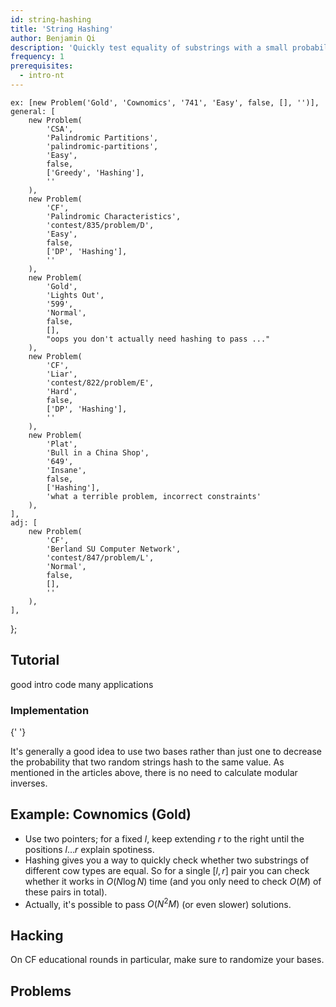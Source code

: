 ```yaml
---
id: string-hashing
title: 'String Hashing'
author: Benjamin Qi
description: 'Quickly test equality of substrings with a small probability of failure.'
frequency: 1
prerequisites:
  - intro-nt
---
```



	ex: [new Problem('Gold', 'Cownomics', '741', 'Easy', false, [], '')],
	general: [
		new Problem(
			'CSA',
			'Palindromic Partitions',
			'palindromic-partitions',
			'Easy',
			false,
			['Greedy', 'Hashing'],
			''
		),
		new Problem(
			'CF',
			'Palindromic Characteristics',
			'contest/835/problem/D',
			'Easy',
			false,
			['DP', 'Hashing'],
			''
		),
		new Problem(
			'Gold',
			'Lights Out',
			'599',
			'Normal',
			false,
			[],
			"oops you don't actually need hashing to pass ..."
		),
		new Problem(
			'CF',
			'Liar',
			'contest/822/problem/E',
			'Hard',
			false,
			['DP', 'Hashing'],
			''
		),
		new Problem(
			'Plat',
			'Bull in a China Shop',
			'649',
			'Insane',
			false,
			['Hashing'],
			'what a terrible problem, incorrect constraints'
		),
	],
	adj: [
		new Problem(
			'CF',
			'Berland SU Computer Network',
			'contest/847/problem/L',
			'Normal',
			false,
			[],
			''
		),
	],
};

## Tutorial

<Resources>
  <Resource source="CPH" title="26.3 - String Hashing" starred>good intro</Resource>
  <Resource source="cp-algo" title="String Hashing" url="string/string-hashing.html" starred>code</Resource>
  <Resource source="PAPS" title="14.3 - Hashing" starred>many applications</Resource>

</Resources>

### Implementation

<IncompleteSection />

<Resources>
	<Resource
		source="Benq"
		url="https://github.com/bqi343/USACO/blob/master/Implementations/content/strings%20(14)/Light/HashRange%20(14.2).h"
		title="HashRange"
	>
		{' '}
	</Resource>
</Resources>

It's generally a good idea to use two bases rather than just one to decrease the probability that two random strings hash to the same value. As mentioned in the articles above, there is no need to calculate modular inverses.

## Example: Cownomics (Gold)

<Problems problems={problems.ex} />

<Spoiler title="Sketch">

- Use two pointers; for a fixed $l$, keep extending $r$ to the right until the positions $l\ldots r$ explain spotiness.
- Hashing gives you a way to quickly check whether two substrings of different cow types are equal. So for a single $[l,r]$ pair you can check whether it works in $O(N\log N)$ time (and you only need to check $O(M)$ of these pairs in total).
- Actually, it's possible to pass $O(N^2M)$ (or even slower) solutions.

</Spoiler>

<!-- ## Adjacency Lists

(elaborate)

<Problems problems={problems.adj} />
 -->

## Hacking

<Resources>
	<Resource
		source="CF"
		title="dacin21 - Anti-Hash Tests"
		url="blog/entry/60442"
	>
		On CF educational rounds in particular, make sure to randomize your bases.
	</Resource>
</Resources>

## Problems

<Problems problems={problems.general} />
